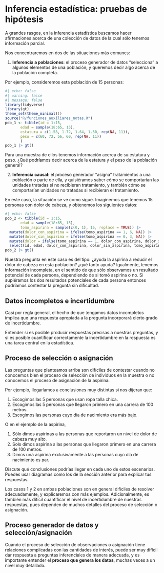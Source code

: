 # Inferencia estadística: pruebas de hipótesis

A grandes rasgos, en la inferencia estadística buscamos hacer afirmaciones acerca 
de una colección de datos de la cual sólo tenemos información parcial.

Nos concentraremos en dos de las situaciones más comunes:

1. **Inferencia a poblaciones**: el proceso generador de datos "selecciona" a algunos
elementos de una población, y queremos decir algo acerca de la población completa.

Por ejemplo, consideremos esta población de 15 personas:

```r
#| echo: false
#| warning: false
#| message: false
library(tidyverse)
library(gt)
theme_set(theme_minimal())
source("R/funciones_auxiliares_notas.R")
pob_1 <- tibble(id = 1:15, 
       edad = sample(18:65, 15),
       estatura = c(1.58, 1.72, 1.64, 1.50, rep(NA, 11)),
       peso = c(60, 72, 56, 60, rep(NA, 11))
       )
pob_1 |> gt()
```

Para una muestra de ellos tenemos información acerca de su estatura y peso.
¿Qué podríamos decir acerca de la estatura y el peso de la población general? 

2. **Inferencia causal**: el proceso generador "asigna" tratamientos a una población o parte
de ella, y quisiéramos saber cómo se comportarían las unidades tratadas si no recibieran
tratamiento, y también cómo se comportarían unidades no tratadas si recibieran el tratamiento.

En este caso, la situación se ve como sigue. Imaginemos que tenemos 15 personas con
dolor de cabeza, y obtenemos los siguientes datos:

```r
#| echo: false
pob_2 <- tibble(id = 1:15, 
       edad = sample(18:65, 15),
       tomo_aspirina = sample(c(0, 1), 15, replace = TRUE)) |> 
  mutate(dolor_con_aspirina = ifelse(tomo_aspirina == 1, 6, NA)) |> 
  mutate(dolor_sin_aspirina = ifelse(tomo_aspirina == 0, 3, NA)) |> 
  mutate(dolor = ifelse(tomo_aspirina == 1, dolor_con_aspirina, dolor_sin_aspirina)) |> 
  select(id, edad, dolor_con_aspirina, dolor_sin_aspirina, tomo_aspirina, dolor)
pob_2 |> gt()
```

Nuestra pregunta en este caso es del tipo: ¿ayuda la aspirina a reducir el dolor de cabeza en esta población? ¿qué tanto ayuda? Igualmente, tenemos información incompleta, en el sentido de que
sólo observamos un resultado potencial de cada persona, dependiendo
de si tomó aspirina o no. Si supiéramos los dos resultados potenciales de cada persona
entonces podríamos contestar la pregunta sin dificultad.


::: callout-note
## Datos incompletos e incertidumbre

Casi por regla general, el hecho de que tengamos datos incompletos
implica que una respuesta apropiada a la pregunta incorporará cierto
grado de incertidumbre.

Entender si es posible producir respuestas precisas a nuestras preguntas,
y si es posible cuantificar correctamente la incertidumbre en la respuesta
es una tarea central en la estadística.

:::


## Proceso de selección o asignación

Las preguntas que planteamos arriba son difíciles de contestar cuando no
conocemos bien el proceso de selección de individuos en la muestra o no
conocemos el proceso de asignación de la aspirina. 

Por ejemplo, llegaríamos a conclusiones muy distintas si nos dijeran que:


1. Escogimos las 5 personas que usan ropa talla chica.
2. Escogimos las 5 personas que llegaron primero en una carrera de 100 metros.
3. Escogimos las personas cuyo día de nacimiento era más bajo.

O en el ejemplo de la aspirina,

1. Sólo dimos aspirinas a las personas que reportaron un nivel de dolor de cabeza muy alto.
2. Solo dimos aspirina a las personas que llegaron primero en una carrera de 100 metros.
3. Dimos una aspirina exclusivamente a las personas cuyo día de nacimiento es par.

::: callout-tip

Discute qué conclusiones podrías llegar en cada uno de estos escenarios. Puedes
usar diagramas como los de la sección anterior para explicar tus respuestas.

:::

Los casos 1 y 2 en ambas poblaciones son en general difíciles de resolver
adecuadamente, y explicaremos con más ejemplos. Adicionalmente, es también más difícil
cuantificar el nivel de incertidumbre de nuestras respuestas, pues dependen de muchos
detalles del proceso de selección o asignación.

::: callout-note
## Proceso generador de datos y selección/asignación

Cuando el proceso de selección de observaciones o asignación tiene relaciones complicadas
con las cantidades de interés, puede ser muy difícil dar respuesta a preguntas
inferenciales de manera adecuada, y es importante entender el **proceso que 
genera los datos**, muchas veces a un nivel muy detallado.

:::










